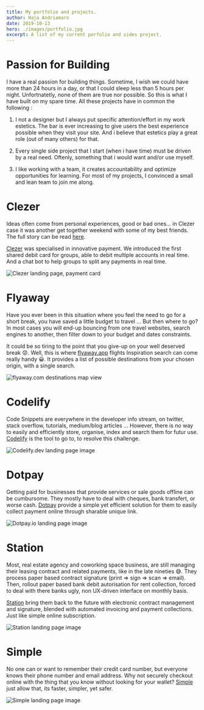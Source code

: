 ```yaml
---
title: My portfolio and projects.
author: Haja Andriamaro
date: 2019-10-13
hero: ./images/portfolio.jpg
excerpt: A list of my current porfolio and sides project.
---
```


# Passion for Building 

I have a real passion for building things. Sometime, I wish we could have more than 24 hours in a day, 
or that I could sleep less than 5 hours per night. Unfortnatetly, none of them are true nor possible. 
So this is what I have built on my spare time. All these projects have in common the following :

1. I not a designer but I always put specific attention/effort in my work estetics. 
The bar is ever increasing to give users the best experience possible when they visit your site. And i believe that estetics play a great role (out of many others) for that.

2. Every single side project that I start (when i have time) must be driven by a real need. Oftenly, something 
that i would want and/or use myself.

3. I like working with a team, it creates accountability and optimize opportunities for learning. For most of my projects, I convinced a small and lean team to join me along.


# Clezer

Ideas often come from personal experiences, good or bad ones… in Clezer case it was another get together weekend
with some of my best friends. The full story can be read [here](https://medium.com/clezer/the-light-bulb-week-end-how-clezer-became-an-evidence-1be8cca4963f).

[Clezer](http://clezer.com) was specialised in innovative payment. We introduced the first shared debit card for groups, able to debit multiple accounts in real time.
And a chat bot to help groups to split any payments in real time.

<div class="Image__Medium">
  <img src="./images/clezer-2.png" alt="Clezer landing page, payment card" />
</div>


# Flyaway

Have you ever been in this situation where you feel the need to go for a short break, 
you have saved a little budget to travel ... But then where to go? 
In most cases you will end-up bouncing from one travel websites, search engines to another, then filter down to your budget 
and dates constraints. 

It could be so tiring to the point that you give-up on your well deserved break 😟. 
Well, this is where [flyaway.app](http://flyaway.app) flights Inspiration search can come really handy 😀. 
It provides a list of possible destinations from your chosen origin, with a single search.


<div class="Image__Medium">
  <img src="./images/map-2.png" alt="flyaway.com destinations map view" />
</div>

# Codelify

Code Snippets are everywhere in the developer info stream, on twitter, stack overflow, tutorials, medium/blog articles ... However, there is no way to easily and efficiently store, organise, index and search them for futur use.
[Codelify](http://bit.ly/codelify) is the tool to go to, to resolve this challenge.

<div class="Image__Medium">
  <img src="./images/codelify-landing.png" alt="Codelify.dev landing page image" />
</div>

# Dotpay

Getting paid for businesses that provide services or sale goods offline can be cumbursome. They mostly have to deal with cheques, bank transfert, or worse cash. 
[Dotpay](http://bit.ly/dotpayio) provide a simple yet efficient solution for them to easily collect payment online through sharable unique link.
<div class="Image__Medium">
  <img src="./images/dotpay.png" alt="Dotpay.io landing page image" />
</div>

# Station

Most, real estate agency and coworking space business, are still managing their leasing contract and related payments, like in the late nineties 😅. They process paper based contract signature (print => sign => scan => email). Then, rollout paper based bank debit autorisation for rent collection, forced to deal with there banks ugly, non UX-driven interface on monthly basis.

[Station](http://bit.ly/getonstation) bring them back to the future with electronic contract management and signature, blended with automated invoicing and payment collections. Just like simple online subscription.
<div class="Image__Medium">
  <img src="./images/station.png" alt="Station landing page image" />
</div>

# Simple
No one can or want to remember their credit card number, but everyone knows their phone number and email address. Why not securely checkout online with the thing that you know without looking for your wallet?
[Simple](http://bit.ly/usesimple) just allow that, its faster, simpler, yet safer.
<div class="Image__Medium">
  <img src="./images/simple.png" alt="Simple landing page image" />
</div>